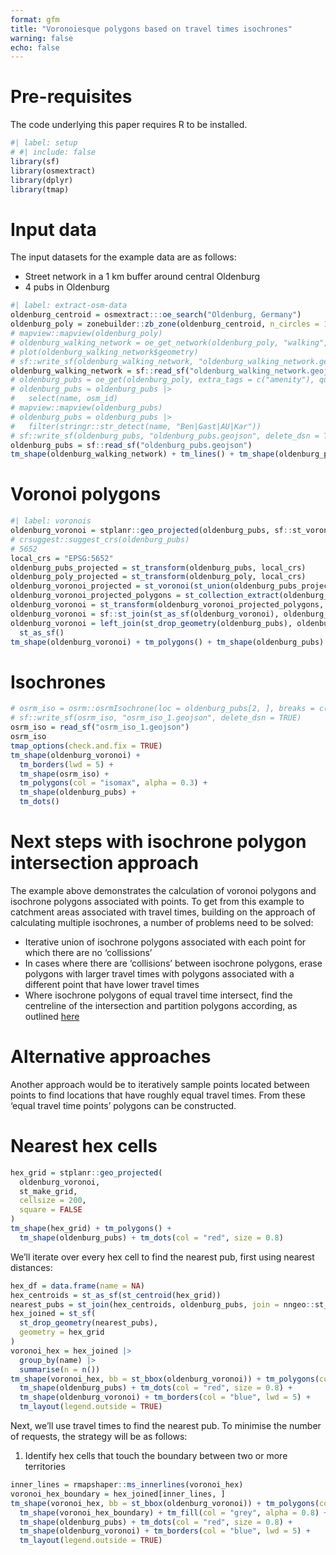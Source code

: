 ```yaml
---
format: gfm
title: "Voronoiesque polygons based on travel times isochrones"
warning: false
echo: false
---
```


# Pre-requisites

The code underlying this paper requires R to be installed.

```r
#| label: setup
# #| include: false
library(sf)
library(osmextract)
library(dplyr)
library(tmap)
```

# Input data

The input datasets for the example data are as follows:

- Street network in a 1 km buffer around central Oldenburg
- 4 pubs in Oldenburg

```r
#| label: extract-osm-data
oldenburg_centroid = osmextract:::oe_search("Oldenburg, Germany")
oldenburg_poly = zonebuilder::zb_zone(oldenburg_centroid, n_circles = 1)
# mapview::mapview(oldenburg_poly)
# oldenburg_walking_network = oe_get_network(oldenburg_poly, "walking", boundary = oldenburg_poly, boundary_type = "clipsrc")
# plot(oldenburg_walking_network$geometry)
# sf::write_sf(oldenburg_walking_network, "oldenburg_walking_network.geojson")
oldenburg_walking_network = sf::read_sf("oldenburg_walking_network.geojson")
# oldenburg_pubs = oe_get(oldenburg_poly, extra_tags = c("amenity"), query = "SELECT * FROM points WHERE amenity = 'pub'", boundary = oldenburg_poly, boundary_type = "clipsrc")
# oldenburg_pubs = oldenburg_pubs |>
#   select(name, osm_id)
# mapview::mapview(oldenburg_pubs)
# oldenburg_pubs = oldenburg_pubs |>
#   filter(stringr::str_detect(name, "Ben|Gast|AU|Kar"))
# sf::write_sf(oldenburg_pubs, "oldenburg_pubs.geojson", delete_dsn = TRUE)
oldenburg_pubs = sf::read_sf("oldenburg_pubs.geojson")
tm_shape(oldenburg_walking_network) + tm_lines() + tm_shape(oldenburg_pubs) + tm_dots(col = "red", size = 5)
```

# Voronoi polygons

```r
#| label: voronois
oldenburg_voronoi = stplanr::geo_projected(oldenburg_pubs, sf::st_voronoi) # fails
# crsuggest::suggest_crs(oldenburg_pubs)
# 5652
local_crs = "EPSG:5652"
oldenburg_pubs_projected = st_transform(oldenburg_pubs, local_crs)
oldenburg_poly_projected = st_transform(oldenburg_poly, local_crs)
oldenburg_voronoi_projected = st_voronoi(st_union(oldenburg_pubs_projected), oldenburg_poly_projected$geometry)
oldenburg_voronoi_projected_polygons = st_collection_extract(oldenburg_voronoi_projected, type = "POLYGON")
oldenburg_voronoi = st_transform(oldenburg_voronoi_projected_polygons, "EPSG:4326")
oldenburg_voronoi = sf::st_join(st_as_sf(oldenburg_voronoi), oldenburg_pubs |> select(osm_id))
oldenburg_voronoi = left_join(st_drop_geometry(oldenburg_pubs), oldenburg_voronoi) |> 
  st_as_sf()
tm_shape(oldenburg_voronoi) + tm_polygons() + tm_shape(oldenburg_pubs) + tm_dots(col = "red", size = 0.8)
```

# Isochrones

```r
# osrm_iso = osrm::osrmIsochrone(loc = oldenburg_pubs[2, ], breaks = c(2, 4, 6, 8), osrm.profile = "foot")
# sf::write_sf(osrm_iso, "osrm_iso_1.geojson", delete_dsn = TRUE)
osrm_iso = read_sf("osrm_iso_1.geojson")
osrm_iso
tmap_options(check.and.fix = TRUE)
tm_shape(oldenburg_voronoi) +
  tm_borders(lwd = 5) +
  tm_shape(osrm_iso) +
  tm_polygons(col = "isomax", alpha = 0.3) +
  tm_shape(oldenburg_pubs) +
  tm_dots()

```

# Next steps with isochrone polygon intersection approach

The example above demonstrates the calculation of voronoi polygons and isochrone polygons associated with points.
To get from this example to catchment areas associated with travel times, building on the approach of calculating multiple isochrones, a number of problems need to be solved:

- Iterative union of isochrone polygons associated with each point for which there are no 'collissions'
- In cases where there are 'collisions' between isochrone polygons, erase polygons with larger travel times with polygons associated with a different point that have lower travel times
- Where isochrone polygons of equal travel time intersect, find the centreline of the intersection and partition polygons according, as outlined [here](https://gis.stackexchange.com/questions/217151/how-to-align-edges-of-overlapping-polygons-in-the-middle-line)

# Alternative approaches

Another approach would be to iteratively sample points located between points to find locations that have roughly equal travel times.
From these 'equal travel time points' polygons can be constructed.

# Nearest hex cells

```r
hex_grid = stplanr::geo_projected(
  oldenburg_voronoi,
  st_make_grid,
  cellsize = 200,
  square = FALSE
)
tm_shape(hex_grid) + tm_polygons() +
  tm_shape(oldenburg_pubs) + tm_dots(col = "red", size = 0.8)
```

We'll iterate over every hex cell to find the nearest pub, first using nearest distances:

```r
hex_df = data.frame(name = NA)
hex_centroids = st_as_sf(st_centroid(hex_grid))
nearest_pubs = st_join(hex_centroids, oldenburg_pubs, join = nngeo::st_nn, k = 1, progress = FALSE)
hex_joined = st_sf(
  st_drop_geometry(nearest_pubs),
  geometry = hex_grid
)
voronoi_hex = hex_joined |>
  group_by(name) |>
  summarise(n = n())
tm_shape(voronoi_hex, bb = st_bbox(oldenburg_voronoi)) + tm_polygons(col = "name") +
  tm_shape(oldenburg_pubs) + tm_dots(col = "red", size = 0.8) +
  tm_shape(oldenburg_voronoi) + tm_borders(col = "blue", lwd = 5) +
  tm_layout(legend.outside = TRUE)
```

Next, we'll use travel times to find the nearest pub.
To minimise the number of requests, the strategy will be as follows:

1. Identify hex cells that touch the boundary between two or more territories

```r
inner_lines = rmapshaper::ms_innerlines(voronoi_hex)
voronoi_hex_boundary = hex_joined[inner_lines, ]
tm_shape(voronoi_hex, bb = st_bbox(oldenburg_voronoi)) + tm_polygons(col = "name") +
  tm_shape(voronoi_hex_boundary) + tm_fill(col = "grey", alpha = 0.8) +
  tm_shape(oldenburg_pubs) + tm_dots(col = "red", size = 0.8) +
  tm_shape(oldenburg_voronoi) + tm_borders(col = "blue", lwd = 5) +
  tm_layout(legend.outside = TRUE)
```

